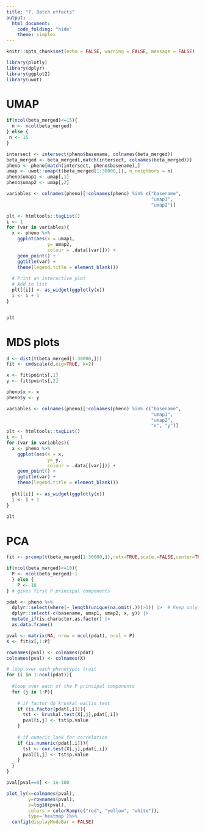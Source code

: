 ```yaml
---
title: "7. Batch effects"
output:
  html_document:
    code_folding: "hide"
    theme: simplex
---
```


```r
knitr::opts_chunk$set(echo = FALSE, warning = FALSE, message = FALSE)

library(plotly)
library(dplyr)
library(ggplot2)
library(uwot)
```

# UMAP

```r
if(ncol(beta_merged)<=15){
  n <- ncol(beta_merged)
} else {
 n <- 15 
}

intersect <- intersect(pheno$basename, colnames(beta_merged))
beta_merged <- beta_merged[,match(intersect, colnames(beta_merged))]
pheno <- pheno[match(intersect, pheno$basename),]
umap <- uwot::umap(t(beta_merged[1:30000,]), n_neighbors = n)
pheno$umap1 <- umap[,1]
pheno$umap2 <- umap[,2]

variables <- colnames(pheno)[!colnames(pheno) %in% c("basename",
                                                     "umap1",
                                                     "umap2")]

plt <- htmltools::tagList()
i <- 1
for (var in variables){
  x <- pheno %>%
    ggplot(aes(x = umap1,
               y= umap2,
               colour = .data[[var]])) +
    geom_point() +
    ggtitle(var) +
    theme(legend.title = element_blank())
  
  # Print an interactive plot
  # Add to list
  plt[[i]] <- as_widget(ggplotly(x))
  i <- i + 1
}


plt
```

# MDS plots

```r
d <- dist(t(beta_merged[1:30000,]))
fit <- cmdscale(d,eig=TRUE, k=2)

x <- fit$points[,1]
y <- fit$points[,2]

pheno$x <- x
pheno$y <- y

variables <- colnames(pheno)[!colnames(pheno) %in% c("basename",
                                                     "umap1",
                                                     "umap2",
                                                     "x", "y")]
plt <- htmltools::tagList()
i <- 1
for (var in variables){
  x <- pheno %>%
    ggplot(aes(x = x,
               y= y,
               colour = .data[[var]])) +
    geom_point() +
    ggtitle(var) +
    theme(legend.title = element_blank())
  
  plt[[i]] <- as_widget(ggplotly(x))
  i <- i + 1
}

plt
```


# PCA

```r
fit <- prcomp(t(beta_merged[1:30000,]),retx=TRUE,scale.=FALSE,center=TRUE)

if(ncol(beta_merged)<=10){
  P <- ncol(beta_merged)-1
  } else {
    P <- 10
} # gives first P principal components

pdat <- pheno %>%
  dplyr::select(where(~ length(unique(na.omit(.)))>1)) |>  # Keep only columns which have more than one unique value for batch effect analysis.
  dplyr::select(-c(basename, umap1, umap2, x, y)) |> 
  mutate_if(is.character,as.factor) |> 
  as.data.frame()

pval <- matrix(NA, nrow = ncol(pdat), ncol = P)
X <- fit$x[,1:P]

rownames(pval) <- colnames(pdat)
colnames(pval) <- colnames(X)

# loop over each phenotypic trait
for (i in 1:ncol(pdat)){
  
  #loop over each of the P principal components
  for (j in 1:P){
    
    # if factor do kruskal wallis test
    if (is.factor(pdat[,i])){
      tst <- kruskal.test(X[,j],pdat[,i])
      pval[i,j] <- tst$p.value
    }
    
    # if numeric look for correlation
    if (is.numeric(pdat[,i])){
      tst <- cor.test(X[,j],pdat[,i])
      pval[i,j] <- tst$p.value
    }
  }
}

pval[pval==0] <- 1e-100

plot_ly(x=colnames(pval),
        y=rownames(pval),
        z=log10(pval),
        colors = colorRamp(c("red", "yellow", "white")),
        type='heatmap')%>%
  config(displayModeBar = FALSE)
```